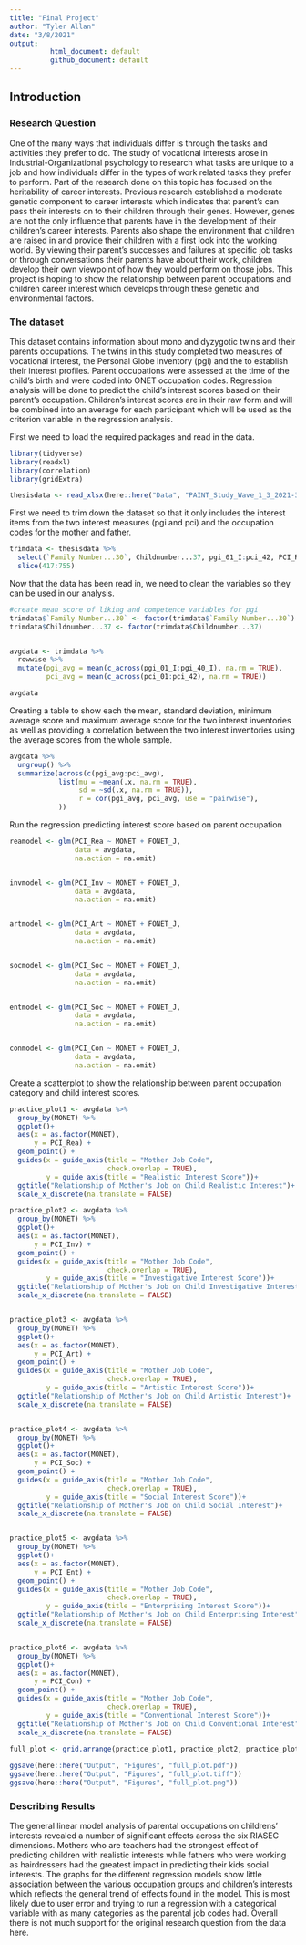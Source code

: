 ```yaml
---
title: "Final Project"
author: "Tyler Allan"
date: "3/8/2021"
output: 
          html_document: default
          github_document: default
---
```


## Introduction

### Research Question

One of the many ways that individuals differ is through the tasks and activities they prefer to do. The study of vocational interests arose in Industrial-Organizational psychology to research what tasks are unique to a job and how individuals differ in the types of work related tasks they prefer to perform. Part of the research done on this topic has focused on the heritability of career interests. Previous research established a moderate genetic component to career interests which indicates that parent's can pass their interests on to their children through their genes. However, genes are not the only influence that parents have in the development of their children's career interests. Parents also shape the environment that children are raised in and provide their children with a first look into the working world. By viewing their parent's successes and failures at specific job tasks or through conversations their parents have about their work, children develop their own viewpoint of how they would perform on those jobs. This project is hoping to show the relationship between parent occupations and children career interest which develops through these genetic and environmental factors. 

### The dataset

This dataset contains information about mono and dyzygotic twins and their parents occupations. The twins in this study completed two measures of vocational interest, the Personal Globe Inventory (pgi) and the   to establish their interest profiles. Parent occupations were assessed at the time of the child's birth and were coded into ONET occupation codes. Regression analysis will be done to predict the child's interest scores based on their parent's occupation. Children's interest scores are in their raw form and will be combined into an average for each participant which will be used as the criterion variable in the regression analysis.

First we need to load the required packages and read in the data.

```r
library(tidyverse)
library(readxl)
library(correlation)
library(gridExtra)

thesisdata <- read_xlsx(here::here("Data", "PAINT_Study_Wave_1_3_2021-3-8.xlsx"))
```


First we need to trim down the dataset so that it only includes the interest items from the two interest measures (pgi and pci) and the occupation codes for the mother and father.
```r
trimdata <- thesisdata %>%
  select(`Family Number...30`, Childnumber...37, pgi_01_I:pci_42, PCI_Rea, PCI_Inv, PCI_Art, PCI_Soc, PCI_Ent, PCI_Con, MONET, FONET_J, -`Current Training`, - `Current Job`, -`Percentage Independent`) %>% 
  slice(417:755)

```

Now that the data has been read in, we need to clean the variables so they can be used in our analysis.

```r
#create mean score of liking and competence variables for pgi
trimdata$`Family Number...30` <- factor(trimdata$`Family Number...30`)
trimdata$Childnumber...37 <- factor(trimdata$Childnumber...37)


avgdata <- trimdata %>% 
  rowwise %>% 
  mutate(pgi_avg = mean(c_across(pgi_01_I:pgi_40_I), na.rm = TRUE),
         pci_avg = mean(c_across(pci_01:pci_42), na.rm = TRUE))

avgdata


```

Creating a table to show each the mean, standard deviation, minimum average score and maximum average score for the two interest inventories as well as providing a correlation between the two interest inventories using the average scores from the whole sample. 

```r
avgdata %>%
  ungroup() %>% 
  summarize(across(c(pgi_avg:pci_avg),
            list(mu = ~mean(.x, na.rm = TRUE),
                 sd = ~sd(.x, na.rm = TRUE)),
                 r = cor(pgi_avg, pci_avg, use = "pairwise"),
            ))
```


Run the regression predicting interest score based on parent occupation

```r
reamodel <- glm(PCI_Rea ~ MONET + FONET_J,
                data = avgdata,
                na.action = na.omit)


invmodel <- glm(PCI_Inv ~ MONET + FONET_J,
                data = avgdata,
                na.action = na.omit)


artmodel <- glm(PCI_Art ~ MONET + FONET_J,
                data = avgdata,
                na.action = na.omit)


socmodel <- glm(PCI_Soc ~ MONET + FONET_J,
                data = avgdata,
                na.action = na.omit)


entmodel <- glm(PCI_Soc ~ MONET + FONET_J,
                data = avgdata,
                na.action = na.omit)


conmodel <- glm(PCI_Con ~ MONET + FONET_J,
                data = avgdata,
                na.action = na.omit)

```

Create a scatterplot to show the relationship between parent occupation category and child interest scores.

```r
practice_plot1 <- avgdata %>%
  group_by(MONET) %>% 
  ggplot()+
  aes(x = as.factor(MONET),
      y = PCI_Rea) +
  geom_point() +
  guides(x = guide_axis(title = "Mother Job Code", 
                        check.overlap = TRUE),
         y = guide_axis(title = "Realistic Interest Score"))+
  ggtitle("Relationship of Mother's Job on Child Realistic Interest")+
  scale_x_discrete(na.translate = FALSE)

practice_plot2 <- avgdata %>%
  group_by(MONET) %>% 
  ggplot()+
  aes(x = as.factor(MONET),
      y = PCI_Inv) +
  geom_point() +
  guides(x = guide_axis(title = "Mother Job Code", 
                        check.overlap = TRUE),
         y = guide_axis(title = "Investigative Interest Score"))+
  ggtitle("Relationship of Mother's Job on Child Investigative Interest")+
  scale_x_discrete(na.translate = FALSE)


practice_plot3 <- avgdata %>%
  group_by(MONET) %>% 
  ggplot()+
  aes(x = as.factor(MONET),
      y = PCI_Art) +
  geom_point() +
  guides(x = guide_axis(title = "Mother Job Code", 
                        check.overlap = TRUE),
         y = guide_axis(title = "Artistic Interest Score"))+
  ggtitle("Relationship of Mother's Job on Child Artistic Interest")+
  scale_x_discrete(na.translate = FALSE)


practice_plot4 <- avgdata %>%
  group_by(MONET) %>% 
  ggplot()+
  aes(x = as.factor(MONET),
      y = PCI_Soc) +
  geom_point() +
  guides(x = guide_axis(title = "Mother Job Code", 
                        check.overlap = TRUE),
         y = guide_axis(title = "Social Interest Score"))+
  ggtitle("Relationship of Mother's Job on Child Social Interest")+
  scale_x_discrete(na.translate = FALSE)


practice_plot5 <- avgdata %>%
  group_by(MONET) %>% 
  ggplot()+
  aes(x = as.factor(MONET),
      y = PCI_Ent) +
  geom_point() +
  guides(x = guide_axis(title = "Mother Job Code", 
                        check.overlap = TRUE),
         y = guide_axis(title = "Enterprising Interest Score"))+
  ggtitle("Relationship of Mother's Job on Child Enterprising Interest")+
  scale_x_discrete(na.translate = FALSE)


practice_plot6 <- avgdata %>%
  group_by(MONET) %>% 
  ggplot()+
  aes(x = as.factor(MONET),
      y = PCI_Con) +
  geom_point() +
  guides(x = guide_axis(title = "Mother Job Code", 
                        check.overlap = TRUE),
         y = guide_axis(title = "Conventional Interest Score"))+
  ggtitle("Relationship of Mother's Job on Child Conventional Interest")+
  scale_x_discrete(na.translate = FALSE)

full_plot <- grid.arrange(practice_plot1, practice_plot2, practice_plot3, practice_plot4, practice_plot5, practice_plot6, ncol = 3)
  
ggsave(here::here("Output", "Figures", "full_plot.pdf"))
ggsave(here::here("Output", "Figures", "full_plot.tiff"))
ggsave(here::here("Output", "Figures", "full_plot.png"))
```


### Describing Results

The general linear model analysis of parental occupations on childrens' interests revealed a number of significant effects across the six RIASEC dimensions. Mothers who are teachers had the strongest effect of predicting children with realistic interests while fathers who were working as hairdressers had the greatest impact in predicting their kids social interests. The graphs for the different regression models show little association between the various occupation groups and children's interests which reflects the general trend of effects found in the model. This is most likely due to user error and trying to run a regression with a categorical variable with as many categories as the parental job codes had. Overall there is not much support for the original research question from the data here.